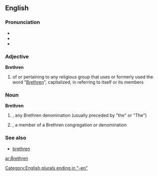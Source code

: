==English==

===Pronunciation===
* {{IPA|/ˈbrɛθrən/}}
* {{SAMPA|/'brETr@n/}}
* {{audio|en-us-brethren.ogg|Audio (US)}}

===Adjective===
'''Brethren'''

# of or pertaining to any religious group that uses or formerly used the word "[[brethren|Brethren]]", capitalized, in referring to itself or its members

===Noun===
'''Brethren'''

# {{p}}, {{informal}} any Brethren denomination (usually preceded by "the" or "The")
# {{s}}, a member of a Brethren congregation or denomination

===See also===
* [[brethren]]

<!-- Who knows if this sense translates the same as [[brethern]]??
[[af:brethren]]
[[et:brethren]]
[[fr:brethren]]
[[hu:brethren]]
[[fi:brethren]]
[[te:brethren]]
[[vi:brethren]]
[[zh:brethren]]
-->

[[Category:English plurals ending in "-en"]]

[[ar:Brethren]]